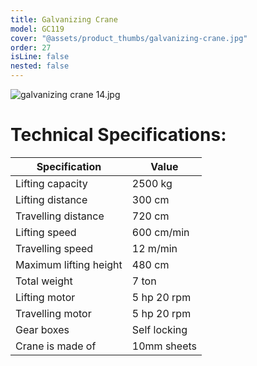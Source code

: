 ```yaml
---
title: Galvanizing Crane
model: GC119
cover: "@assets/product_thumbs/galvanizing-crane.jpg"
order: 27
isLine: false
nested: false
---
```



<ProductTabs />

![galvanizing crane 14.jpg](@assets/article_images/galvanizing-crane/galvanizing-crane-14.jpg)

# Technical Specifications:

| Specification          | Value        |
| ---------------------- | ------------ |
| Lifting capacity       | 2500 kg      |
| Lifting distance       | 300 cm       |
| Travelling distance    | 720 cm       |
| Lifting speed          | 600 cm/min   |
| Travelling speed       | 12 m/min     |
| Maximum lifting height | 480 cm       |
| Total weight           | 7 ton        |
| Lifting motor          | 5 hp 20 rpm  |
| Travelling motor       | 5 hp 20 rpm  |
| Gear boxes             | Self locking |
| Crane is made of       | 10mm sheets  |
